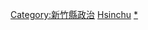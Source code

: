 {{臺灣行政區劃分類導航|政治人物}}


[[Category:新竹縣政治|Category:新竹縣政治]]
[[Category:臺灣各地政治人物|Hsinchu]]
[[Category:新竹縣人|*]]